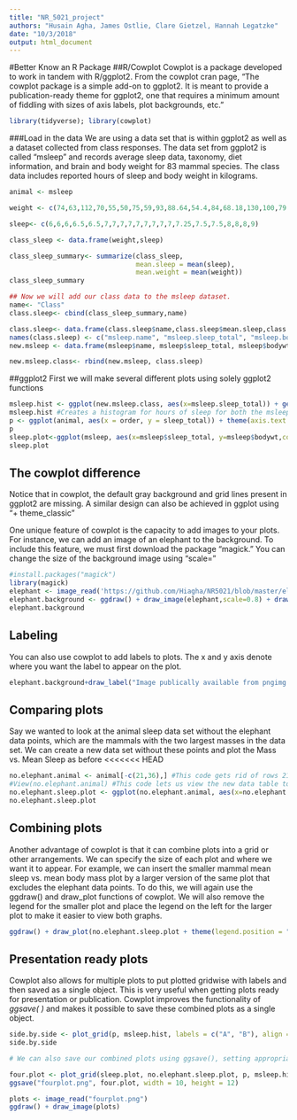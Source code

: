 ```yaml
---
title: "NR_5021_project"
authors: "Husain Agha, James Ostlie, Clare Gietzel, Hannah Legatzke"
date: "10/3/2018"
output: html_document
---
```


#Better Know an R Package
##R/Cowplot
Cowplot is a package developed to work in tandem with R/ggplot2. From the cowplot cran page, "The cowplot package is a simple add-on to ggplot2. It is meant to provide a publication-ready theme for ggplot2, one that requires a minimum amount of fiddling with sizes of axis labels, plot backgrounds, etc."


```r
library(tidyverse); library(cowplot)
```

###Load in the data
We are using a data set that is within ggplot2 as well as a dataset collected from class responses. The data set from ggplot2 is called "msleep" and records average sleep data, taxonomy, diet information, and brain and body weight for 83 mammal species. The class data includes reported hours of sleep and body weight in kilograms. 

```r
animal <- msleep

weight <- c(74,63,112,70,55,50,75,59,93,88.64,54.4,84,68.18,130,100,79.54,77,52,79.5,68.2,57.72)

sleep<- c(6,6,6,6.5,6.5,7,7,7,7,7,7,7,7,7,7.25,7.5,7.5,8,8,8,9)

class_sleep <- data.frame(weight,sleep)

class_sleep_summary<- summarize(class_sleep,
                                mean.sleep = mean(sleep),
                                mean.weight = mean(weight))
class_sleep_summary

## Now we will add our class data to the msleep dataset. 
name<- "Class"
class.sleep<- cbind(class_sleep_summary,name)

class.sleep<- data.frame(class.sleep$name,class.sleep$mean.sleep,class.sleep$mean.weight)
names(class.sleep) <- c("msleep.name", "msleep.sleep_total", "msleep.bodywt")
new.msleep <- data.frame(msleep$name, msleep$sleep_total, msleep$bodywt)

new.msleep.class<- rbind(new.msleep, class.sleep)

```

##ggplot2
First we will make several different plots using solely ggplot2 functions

```r
msleep.hist <- ggplot(new.msleep.class, aes(x=msleep.sleep_total)) + geom_histogram(binwidth=1)
msleep.hist #Creates a histogram for hours of sleep for both the msleep and the class data
p <- ggplot(animal, aes(x = order, y = sleep_total)) + theme(axis.text.x = element_text(face = "italic", angle = 90, vjust = 0.5)) + geom_point() + aes(colour = log(bodywt))
p 
sleep.plot<-ggplot(msleep, aes(x=msleep$sleep_total, y=msleep$bodywt,colour=order)) + geom_point() + labs(x="Mean sleep (hours)", y= "Mean body weight (kg)")
sleep.plot

```
## The cowplot difference
Notice that in cowplot, the default gray background and grid lines present in ggplot2 are missing. A similar design can also be achieved in ggplot using "+ theme_classic"

One unique feature of cowplot is the capacity to add images to your plots. For instance, we can add an image of an elephant to the background. To include this feature, we must first download the package "magick." You can change the size of the background image using "scale="
```r
#install.packages("magick")
library(magick)
elephant <- image_read('https://github.com/Hiagha/NR5021/blob/master/elephant.png?raw=true')
elephant.background <- ggdraw() + draw_image(elephant,scale=0.8) + draw_plot(sleep.plot)
elephant.background
```
## Labeling
You can also use cowplot to add labels to plots. The x and y axis denote where you want the label to appear on the plot.
```r
elephant.background+draw_label("Image publically available from pngimg.com", x=0.5, y=0.9, size=12, fontface = "italic")
```

## Comparing plots
Say we wanted to look at the animal sleep data set without the elephant data points, which are the mammals with the two largest masses in the data set. We can create a new data set without these points and plot the Mass vs. Mean Sleep as before
<<<<<<< HEAD
```r
no.elephant.animal <- animal[-c(21,36),] #This code gets rid of rows 21 and 36 in the animal data set, corresponding to the two elephants (African and Asian)
#View(no.elephant.animal) #This code lets us view the new data table to confirm that the rows with the elephant information are eliminated
no.elephant.sleep.plot <- ggplot(no.elephant.animal, aes(x=no.elephant.animal$sleep_total, y=no.elephant.animal$bodywt,colour=order)) + geom_point() + labs(x="Mean sleep (hours)", y= "Mean body weight (kg)")
no.elephant.sleep.plot
```
## Combining plots
Another advantage of cowplot is that it can combine plots into a grid or other arrangements. We can specify the size of each plot and where we want it to appear. For example, we can insert the smaller mammal mean sleep vs. mean body mass plot by a larger version of the same plot that excludes the elephant data points. To do this, we will again use the ggdraw() and draw_plot functions of cowplot. We will also remove the legend for the smaller plot and place the legend on the left for the larger plot to make it easier to view both graphs. 
```r
ggdraw() + draw_plot(no.elephant.sleep.plot + theme(legend.position = "left")) + draw_plot(sleep.plot + theme(legend.position = "none"), 0.6,0.5,0.4,0.4)
```

## Presentation ready plots
Cowplot also allows for multiple plots to put plotted gridwise with labels and then saved as a single object. This is very useful when getting plots ready for presentation or publication. Cowplot improves the functionality of *ggsave( )* and makes it possible to save these combined plots as a single object.



```r
side.by.side <- plot_grid(p, msleep.hist, labels = c("A", "B"), align = "hv", axis = "tb")
side.by.side

# We can also save our combined plots using ggsave(), setting appropriate height/width and DPI for whatever project you are working on.

four.plot <- plot_grid(sleep.plot, no.elephant.sleep.plot, p, msleep.hist, labels = c("A", "B", "C", "D"), align = "hv", axis = "tblr")
ggsave("fourplot.png", four.plot, width = 10, height = 12)

plots <- image_read("fourplot.png")
ggdraw() + draw_image(plots)


```



